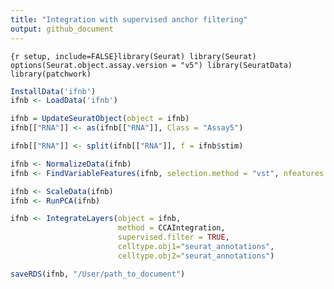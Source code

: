 ```yaml
---
title: "Integration with supervised anchor filtering"
output: github_document
---
```


```{r setup, include=FALSE}library(Seurat)
library(Seurat)
options(Seurat.object.assay.version = "v5")
library(SeuratData)
library(patchwork)
```

```r
InstallData('ifnb')
ifnb <- LoadData('ifnb')
```
```r
ifnb = UpdateSeuratObject(object = ifnb)
ifnb[["RNA"]] <- as(ifnb[["RNA"]], Class = "Assay5")

ifnb[["RNA"]] <- split(ifnb[["RNA"]], f = ifnb$stim)

ifnb <- NormalizeData(ifnb)
ifnb <- FindVariableFeatures(ifnb, selection.method = "vst", nfeatures = 2000)

ifnb <- ScaleData(ifnb)
ifnb <- RunPCA(ifnb)
```
```r
ifnb <- IntegrateLayers(object = ifnb, 
                        method = CCAIntegration,
                        supervised.filter = TRUE,
                        celltype.obj1="seurat_annotations", 
                        celltype.obj2="seurat_annotations")
```
```r
saveRDS(ifnb, "/User/path_to_document")
```
